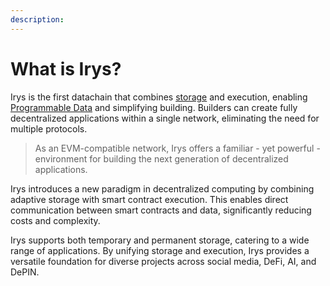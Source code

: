 ```yaml
---
description:
---
```


# What is Irys?

Irys is the first datachain that combines [storage](/overview/storage) and execution, enabling [Programmable Data](/overview/execution/programmable-data) and simplifying building. Builders can create fully decentralized applications within a single network, eliminating the need for multiple protocols.

> As an EVM-compatible network, Irys offers a familiar - yet powerful - environment for building the next generation of decentralized applications.

Irys introduces a new paradigm in decentralized computing by combining adaptive storage with smart contract execution. This enables direct communication between smart contracts and data, significantly reducing costs and complexity.

Irys supports both temporary and permanent storage, catering to a wide range of applications. By unifying storage and execution, Irys provides a versatile foundation for diverse projects across social media, DeFi, AI, and DePIN.
